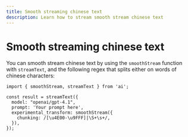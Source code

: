 ```yaml
---
title: Smooth streaming chinese text
description: Learn how to stream smooth stream chinese text
---
```


# Smooth streaming chinese text

You can smooth stream chinese text by using the `smoothStream` function with `streamText`, and the following regex that splits either on words of chinese characters:

```tsx filename="page.tsx"
import { smoothStream, streamText } from 'ai';

const result = streamText({
  model: "openai/gpt-4.1",
  prompt: 'Your prompt here',
  experimental_transform: smoothStream({
    chunking: /[\u4E00-\u9FFF]|\S+\s+/,
  }),
});
```
